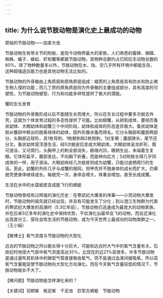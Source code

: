 ```yaml
---
---
---
```

title: 为什么说节肢动物是演化史上最成功的动物
---




原始的节肢动物——加拿大虫



节肢动物生有带关节的附肢，是现今动物界最大的家族，人们熟悉的蜜蜂、蝴蝶、蜘蛛、蝎子、蜈蚣、虾和蟹等都属节肢动物，其物种总数约占已知后生动物总数的80%。除了物种数量多以外，节肢动物在水、陆、空几乎所有环境中都能生存，这种超强适应能力也是其他动物无法比拟的。

节肢动物的外骨骼由上角质层和原角质层组成：蜡质的上角质层具有防水和防止微生物入侵的功能；而几丁质的原角质层则为外骨骼的主要组成部分，具有高度的可塑性，为节肢动物塑型、行为和功能多样性提供了极大的潜能。

蟹的生长发育



节肢动物的外骨骼形成以后不能随生长而增大，所以在生长过程中要多次蜕去外壳，这就为个体发育过程的多态性提供了可能。比如螃蟹，从卵到成体，要经历蚤状幼体、大眼幼体和幼蟹三个中间阶段，幼体和成体的形态差异极大。蚤状幼体是刚从蟹卵中孵出的脱离母体的幼体，因外形像水蚤而得名。它分头胸部和腹部两部分，头胸部近球形，具1枚背刺、1枚额刺和2枚侧刺，1对复眼；腹部狭长，尾节还分叉。蚤状幼体营浮游生活，经5次蜕皮后变成大眼幼体。大眼幼体呈龙虾形，既可游泳，又可爬行。头胸甲上的刺全部消失，额缘内凹，眼柄生出，末端着生复眼。它体形扁平，腹部发达，不向胸下折叠，而是伸向后方；5对附肢长得几乎同成体的一样，用于游泳。大眼幼体经几次蜕皮则成为幼蟹，只能过底栖爬行的生活。至此，幼蟹的外形几乎与成蟹的相同，但甲壳并不随身体的成长而扩大，仍需蜕壳使身体继续成长。每蜕壳一次，身体会增大，体重会增加，直至长成成蟹。

生活在水中的水虿蜕皮变成能飞行的蜻蜓



节肢动物曾经有过辉煌的演化历史：在寒武纪大爆发的序幕——小壳动物大爆发时，节肢动物的祖先就已经出现，并且有可能发生了分化；到以澄江生物群为代表的寒武纪大爆发的高潮时（5.3亿年前），节肢动物已迅速成为最庞大的动物家族，并在后来5亿多年的演化史中保持优势，不仅演化出最早会飞的动物，而且还演化出高度分工、营社会性生活的节肢动物，成为今天世界上最成功的动物类群之一。（王小娟）





【微博士】氧气浓度与节肢动物的大型化

远古的节肢动物之所以能长得十分巨大，可能和远古时大气中的氧气含量有关。石炭纪时地球大气层中氧气浓度高达35%，比现在的近21%高很多。许多节肢动物是通过遍布其机体中的微型气管直接吸收氧气，而不是通过血液间接吸氧，所以高氧气含量能促使节肢动物向大型化方向演化。而在今天氧气含量较低的情况下，节肢动物就长不大了。

【微问题】节肢动物是怎样演化来的？

【关键词】羽翅鲎　板足鲎　千足虫　巨型古蜻蜓　节肢动物
